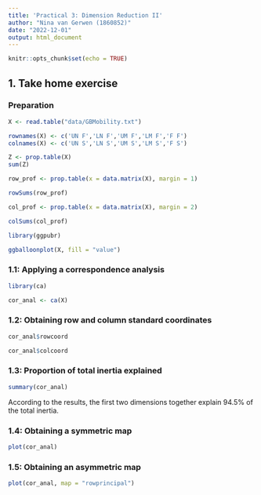 ```yaml
---
title: 'Practical 3: Dimension Reduction II'
author: "Nina van Gerwen (1860852)"
date: "2022-12-01"
output: html_document
---
```


```r
knitr::opts_chunk$set(echo = TRUE)
```

## 1. Take home exercise

### Preparation

```r
X <- read.table("data/GBMobility.txt")

rownames(X) <- c('UN F','LN F','UM F','LM F','F F')
colnames(X) <- c('UN S','LN S','UM S','LM S','F S')

Z <- prop.table(X)
sum(Z)

row_prof <- prop.table(x = data.matrix(X), margin = 1)

rowSums(row_prof)

col_prof <- prop.table(x = data.matrix(X), margin = 2)

colSums(col_prof)

library(ggpubr)

ggballoonplot(X, fill = "value")
```

### 1.1: Applying a correspondence analysis

```r
library(ca)

cor_anal <- ca(X)
```


### 1.2: Obtaining row and column standard coordinates

```r
cor_anal$rowcoord

cor_anal$colcoord
```

### 1.3: Proportion of total inertia explained

```r
summary(cor_anal)
```

According to the results, the first two dimensions together explain 94.5%
of the total inertia.

### 1.4: Obtaining a symmetric map

```r
plot(cor_anal)
```

### 1.5: Obtaining an asymmetric map

```r
plot(cor_anal, map = "rowprincipal")
```




